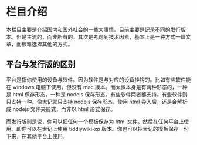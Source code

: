# 栏目介绍

本栏目主要是介绍国内和国外社会的一些大事情。目前主要是记录不同的发行版本。但是主流的，而非所有的。其次是考虑到技术因素，基本上是一种方式一篇文章，而很难选择其他的方式。

## 平台与发行版的区别

平台是指你使用的设备与软件。因为软件是与对应的设备挂钩的。比如有些软件能在 windows 电脑下使用，但没有 mac 版本。而太微本身是有两种形态的，一种是 html 保存形态，一种是 nodejs 保存形态。有些软件两者都支持。有些软件则只支持一种。像太记就只支持 nodejs 保存形态。使用 html 导入后，还是会解析成 nodejs 文件夹形式，而非以 html 形式保存。

而发行版则是说，你可以把任何一个模板保存为 html 文件。然后在任何平台上使用。即你可以在太记上使用 tiddlywiki-xp 版本。你也可以把太记的模板保存一份下来，在其他平台上使用。
